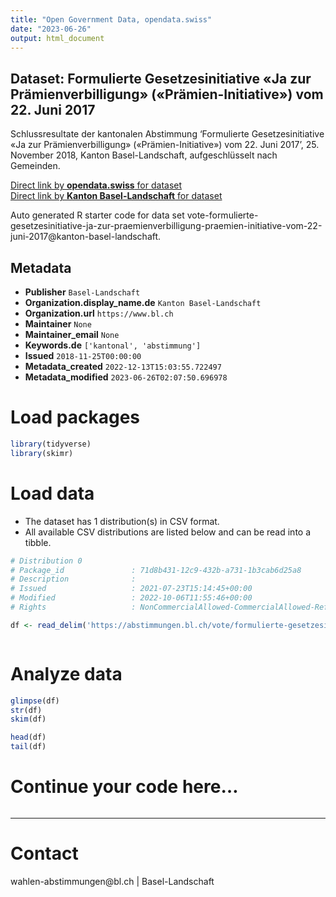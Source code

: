 ```yaml
---
title: "Open Government Data, opendata.swiss"
date: "2023-06-26"
output: html_document
---
```


## Dataset: Formulierte Gesetzesinitiative «Ja zur Prämienverbilligung» («Prämien-Initiative») vom 22. Juni 2017

Schlussresultate der kantonalen Abstimmung 'Formulierte Gesetzesinitiative «Ja zur Prämienverbilligung» («Prämien-Initiative») vom 22. Juni 2017', 25. November 2018, Kanton Basel-Landschaft, aufgeschlüsselt nach Gemeinden.

[Direct link by **opendata.swiss** for dataset](https://opendata.swiss/de/dataset/formulierte-gesetzesinitiative-ja-zur-pramienverbilligung-pramien-initiative-vom-22-juni-2017)<br>
[Direct link by **Kanton Basel-Landschaft** for dataset](https://abstimmungen.bl.ch/vote/formulierte-gesetzesinitiative-ja-zur-praemienverbilligung-praemien-initiative-vom-22-juni-2017/data)

Auto generated R starter code for data set vote-formulierte-gesetzesinitiative-ja-zur-praemienverbilligung-praemien-initiative-vom-22-juni-2017@kanton-basel-landschaft.

## Metadata

- **Publisher** `Basel-Landschaft`
- **Organization.display_name.de** `Kanton Basel-Landschaft`
- **Organization.url** `https://www.bl.ch`
- **Maintainer** `None`
- **Maintainer_email** `None`
- **Keywords.de** `['kantonal', 'abstimmung']`
- **Issued** `2018-11-25T00:00:00`
- **Metadata_created** `2022-12-13T15:03:55.722497`
- **Metadata_modified** `2023-06-26T02:07:50.696978`


# Load packages

```r

library(tidyverse)
library(skimr)

```

# Load data

-   The dataset has 1 distribution(s) in CSV format.
-   All available CSV distributions are listed below and can be read into a tibble.

```r

# Distribution 0
# Package_id               : 71d8b431-12c9-432b-a731-1b3cab6d25a8
# Description              : 
# Issued                   : 2021-07-23T15:14:45+00:00
# Modified                 : 2022-10-06T11:55:46+00:00
# Rights                   : NonCommercialAllowed-CommercialAllowed-ReferenceRequired

df <- read_delim('https://abstimmungen.bl.ch/vote/formulierte-gesetzesinitiative-ja-zur-praemienverbilligung-praemien-initiative-vom-22-juni-2017/data-csv')



```

# Analyze data

```r

glimpse(df)
str(df)
skim(df)

head(df)
tail(df)

```

# Continue your code here...

```r

```

------------------------------------------------------------------------

# Contact

wahlen-abstimmungen@bl.ch | Basel-Landschaft
